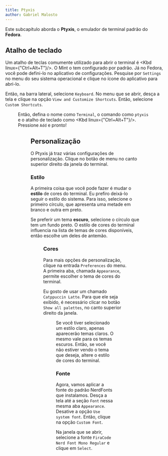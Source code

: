```yaml
---
title: Ptyxis
author: Gabriel Malosto
---
```





Este subcapítulo aborda o **Ptyxis**, o emulador de terminal padrão do **Fedora**.

## Atalho de teclado

Um atalho de teclas comumente utilizado para abrir o terminal é <Kbd linux={"Ctrl+Alt+T"}/>.
O Mint o tem configurado por padrão.
Já no Fedora, você pode defini-lo no aplicativo de configurações.
Pesquise por `Settings` no menu do seu sistema operacional e clique no ícone do aplicativo para abri-lo.

Então, na barra lateral, selecione `Keyboard`.
No menu que se abrir, desça a tela e clique na opção `View and Customize Shortcuts`.
Então, selecione `Custom Shortcuts`.

<Figure
  caption="Selecionando menu de atalhos de teclado nas configurações do GNOME."
  images={[
    {
      src: openingKeyboardSettings,
      alt: "Configurações do GNOME, em que está aberto o menu de atalhos de teclado.",
    },
  ]}
/>

Então, defina o nome como `Terminal`, o comando como `ptyxis` e o atalho de teclado como <Kbd linux={"Ctrl+Alt+T"}/>.
Pressione `Add` e pronto!

<Figure
  caption="Definindo o atalho de teclado para abrir o terminal."
  images={[
    {
      src: settingTerminalShortcut,
      alt: "Configurações do GNOME, em que se define o atalho de teclado para abrir o terminal.",
    },
  ]}
/>

## Personalização

O Ptyxis já traz várias configurações de personalização.
Clique no botão de menu no canto superior direito da janela do terminal.

### Estilo

A primeira coisa que você pode fazer é mudar o **estilo** de cores do terminal.
Eu prefiro deixá-lo seguir o estilo do sistema.
Para isso, selecione o primeiro círculo, que apresenta uma metade em branco e outra em preto.

Se preferir um tema **escuro**, selecione o círculo que tem um fundo preto.
O estilo de cores do terminal influencia na lista de temas de cores disponíveis, então escolhe um deles de antemão.

<Figure
  caption="Definindo o estilo de cores do terminal."
  images={[
    {
      src: ptyxisMenu,
      alt: "Menu do terminal Ptyxis, em que se define o estilo de cores do terminal.",
    },
  ]}
/>

### Cores

Para mais opções de personalização, clique na entrada `Preferences` do menu.
A primeira aba, chamada `Appearance`, permite escolher o tema de cores do terminal.

Eu gosto de usar um chamado `Catppuccin Latte`.
Para que ele seja exibido, é necessário clicar no botão `Show all palettes`, no canto superior direito da janela.

<Figure
  caption="Definindo o estilo de cores do terminal."
  images={[
    {
      src: settingTheme,
      alt: `Configurações do terminal Ptyxis, na aba "Appearance", em que se seleciona o tema "Catppuccin Latte".`,
    },
  ]}
/>

Se você tiver selecionado um estilo claro, apenas aparecerão temas claros.
O mesmo vale para os temas escuros.
Então, se você não estiver vendo o tema que deseja, altere o estilo de cores do terminal.

### Fonte

Agora, vamos aplicar a fonte do padrão NerdFonts que instalamos.
Desça a tela até a seção `Font` nessa mesma aba `Appearance`.
Desative a opção `Use system font`.
Então, clique na opção `Custom Font`.

Na janela que se abrir, selecione a fonte `FiraCode Nerd Font Mono Regular` e clique em `Select`.

<Figure
  caption="Menu de seleção de fonte."
  images={[
    {
      src: selectingFiraCode,
      alt: `Menu de seleção de fontes do GNOME Terminal, em que se busca pelo texto "FiraCode", e se seleciona a fonte "FiraCode Nerd Font Mono Regular".`,
    },
  ]}
/>
